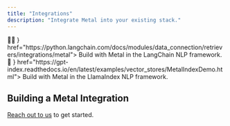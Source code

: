 ```yaml
---
title: "Integrations"
description: "Integrate Metal into your existing stack."
---
```


<CardGroup>
  <Card title="LangChain" icon={
    <svg style={{ height: '2.5em', minWidth: '2.5em', fontSize: '1.5em'  }}>
      <text x="0" y="20">🦜🔗</text>
      </svg>
  } href="https://python.langchain.com/docs/modules/data_connection/retrievers/integrations/metal">
    Build with Metal in the LangChain NLP framework.
  </Card>
  <Card title="LlamaIndex" icon={
    <svg style={{ height: '2.5em', minWidth: '2.5em', fontSize: '1.5em'  }}>
      <text x="0" y="20"> 🦙</text>
      </svg>
  } href="https://gpt-index.readthedocs.io/en/latest/examples/vector_stores/MetalIndexDemo.html">
    Build with Metal in the LlamaIndex NLP framework.
  </Card>
</CardGroup>

## Building a Metal Integration
[Reach out to us](mailto:founders@getmetal.io) to get started.

